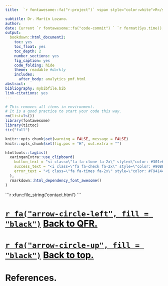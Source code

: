 ```yaml
---
title:  `r fontawesome::fa("r-project")` <span style="color:white">R</span>

subtitle: Dr. Martín Lozano.
author:
date: Current `r fontawesome::fa("code-commit") ` `r format(Sys.time(), '%d %b %Y, %H:%M:%S.')`
output: 
  bookdown::html_document2:
    toc: yes
    toc_float: yes
    toc_depth: 2
    number_sections: yes
    fig_caption: yes
    code_folding: hide
    theme: readable #darkly 
    includes:
      after_body: analytics_pmf.html
abstract: 
bibliography: mybibfile.bib
link-citations: yes
---
```


```{=tex}
\newpage 
\hypersetup{linkcolor=black}
\renewcommand*\contentsname{Index.}
\tableofcontents
```

```r
# This removes all items in environment. 
# It is a good practice to start your code this way.
rm(list=ls())
library(fontawesome)
library(tictoc)
tic("full")
```

```r
knitr::opts_chunk$set(warning = FALSE, message = FALSE)
knitr::opts_chunk$set(fig.pos = "H", out.extra = "")
```

```r
htmltools::tagList(
  xaringanExtra::use_clipboard(
    button_text = "<i class=\"fa fa-clone fa-2x\" style=\"color: #301e64\"></i>",
    success_text = "<i class=\"fa fa-check fa-2x\" style=\"color: #90BE6D\"></i>",
    error_text = "<i class=\"fa fa-times fa-2x\" style=\"color: #F94144\"></i>"
  ),
  rmarkdown::html_dependency_font_awesome()
)
```

````{=html}
```r
xfun::file_string('contact.html')
```
````

# [`r fa("arrow-circle-left", fill = "black")`](https://mlozanoqf.github.io/) [<span style="color: black">Back to QFR.</span>](https://mlozanoqf.github.io/) {-}

# [`r fa("arrow-circle-up", fill = "black")`](https://mlozanoqf.github.io/tutorial_pmf/) [<span style="color: black">Back to top.</span>](https://mlozanoqf.github.io/tutorial_pmf/) {-}


\newpage









# References.
